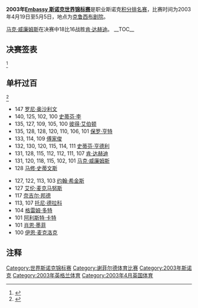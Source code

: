 {{桌球大赛
|tournament_name=[[斯诺克世界锦标赛|Embassy 斯诺克世界锦标赛]]
|logo=
|dates=2003年4月19日-5月5日
|venue=[[克鲁西布剧院|克鲁西布剧院]]
|location=[[谢菲尔德|谢菲尔德]]
|country={{ENG}}
|organisation=[[世界台联|世界台联]]
|format=[[斯诺克世界排名|积分排名赛]]
|Total prize fund=
|winners_share=£270,000
|highest_break=147
|winner={{flagicon|WAL}} [[马克·威廉姆斯|马克·威廉姆斯]]
|runner_up={{flagicon|IRL}} [[肯·达赫迪|肯·达赫迪]]
|score=18–16
|previous=[[2002年世界斯诺克锦标赛|2002]]
|next=[[2004年斯诺克世界锦标赛|2004]]}}

'''2003年[[斯诺克世界锦标赛|Embassy 斯诺克世界锦标赛]]'''是职业斯诺克[[斯诺克世界排名|积分排名赛]]，比赛时间为2003年4月19日至5月5日，地点为[[克鲁西布剧院|克鲁西布剧院]]。

[[马克·威廉姆斯|马克·威廉姆斯]]在决赛中18比16战胜[[肯·达赫迪|肯·达赫迪]]。
__TOC__
{{clear}}

==决赛签表==
<ref>{{cite web|title=Embassy World Championship 2003|url=http://news.bbc.co.uk/sport2/hi/other_sports/snooker/2938897.stm|publisher=[[BBC_Sport|BBC Sport]]|accessdate=19 March 2011|archive-date=2011-04-20|archive-url=https://web.archive.org/web/20110420001233/http://news.bbc.co.uk/sport2/hi/other_sports/snooker/2938897.stm|dead-url=no}}</ref> 
{{World Snooker Championship Rounds
<!--Date-Place/Player 1/Score 1/Player 2/Score 2 -->
<!---->
<!--  ROUND -->
<!--   32   -->
<!---->
<!--Match1  -->
|<ref>{{cite web|last=Harlow|first=Phil|title=Ebdon makes strong start|url=http://news.bbc.co.uk/sport2/hi/other_sports/snooker/2960843.stm|publisher=[[BBC_Sport|BBC Sport]]|accessdate=19 March 2011|archive-date=2018-08-07|archive-url=https://web.archive.org/web/20180807190243/http://news.bbc.co.uk/sport2/hi/other_sports/snooker/2960843.stm|dead-url=no}}</ref> |{{flagicon|England}} '''[[彼得·艾伯顿|彼得·艾伯顿]]''' '''(1)''' |'''10'''|{{flagicon|Northern Ireland}} [[杰拉德·格林|杰拉德·格林]]|3
<!--Match2  -->
|<ref>{{cite web|last=Jones|first=Clive|title=Drago edges Swail|url=http://news.bbc.co.uk/sport2/hi/other_sports/snooker/2967913.stm|publisher=[[BBC_Sport|BBC Sport]]|accessdate=19 March 2011|archive-date=2016-03-06|archive-url=https://web.archive.org/web/20160306144045/http://news.bbc.co.uk/sport2/hi/other_sports/snooker/2967913.stm|dead-url=no}}</ref> |{{flagicon|Northern Ireland}} [[乔·斯维尔|乔·斯维尔]] '''(16)'''|8|{{flagicon|Malta}} '''[[托尼·德拉科|托尼·德拉科]]'''|'''10'''
<!--Match3  -->
|<ref>{{cite web|last=Jones|first=Clive|title=Hunter eases through|url=http://news.bbc.co.uk/sport2/hi/other_sports/snooker/2971081.stm|publisher=[[BBC_Sport|BBC Sport]]|accessdate=19 March 2011|archive-date=2015-02-17|archive-url=https://web.archive.org/web/20150217144228/http://news.bbc.co.uk/sport2/hi/other_sports/snooker/2971081.stm|dead-url=no}}</ref> |{{flagicon|England}} '''[[保罗·亨特|保罗·亨特]]''' '''(9)'''|'''10'''|{{flagicon|England}} [[阿利斯特·卡特|阿利斯特·卡特]]|5
<!--Match4  -->
|<ref>{{cite web|last=Jones|first=Clive|title=Stevens sweeps through|url=http://news.bbc.co.uk/sport2/hi/other_sports/snooker/2967549.stm|publisher=[[BBC_Sport|BBC Sport]]|accessdate=19 March 2011|archive-date=2016-03-06|archive-url=https://web.archive.org/web/20160306155146/http://news.bbc.co.uk/sport2/hi/other_sports/snooker/2967549.stm|dead-url=no}}</ref> |{{flagicon|Wales}} '''[[马修·史蒂文斯|马修·史蒂文斯]]''' '''(8)'''|'''10'''|{{flagicon|Scotland}} [[克里斯·斯莫|克里斯·斯莫]]|3
<!--Match5  -->
|<ref>{{cite web|last=Jones|first=Clive|title=Doherty through in thriller|url=http://news.bbc.co.uk/sport2/hi/other_sports/snooker/2963047.stm|publisher=[[BBC_Sport|BBC Sport]]|accessdate=19 March 2011|archive-date=2015-02-17|archive-url=https://web.archive.org/web/20150217144317/http://news.bbc.co.uk/sport2/hi/other_sports/snooker/2963047.stm|dead-url=no}}</ref> |{{flagicon|Ireland}} '''[[肯·达赫迪|肯·达赫迪]]''' '''(5)'''|'''10'''|{{flagicon|England}} [[肖恩·墨菲|肖恩·墨菲]]|9
<!--Match6  -->
|<ref>{{cite web|last=Jones|first=Clive|title=Dott powers to victory|url=http://news.bbc.co.uk/sport2/hi/other_sports/snooker/2962495.stm|publisher=[[BBC_Sport|BBC Sport]]|accessdate=19 March 2011|archive-date=2016-03-06|archive-url=https://web.archive.org/web/20160306071620/http://news.bbc.co.uk/sport2/hi/other_sports/snooker/2962495.stm|dead-url=no}}</ref> |{{flagicon|Scotland}} '''[[格雷姆·多特|格雷姆·多特]]''' '''(12)''' |'''10'''|{{flagicon|England}} [[罗伯特·米尔金斯|罗伯特·米尔金斯]]|4
<!--Match7  -->
|<ref>{{cite web|last=Jones|first=Clive|title=Storey sees off Perry|url=http://news.bbc.co.uk/sport2/hi/other_sports/snooker/2961347.stm|publisher=[[BBC_Sport|BBC Sport]]|accessdate=19 March 2011|archive-date=2015-02-17|archive-url=https://web.archive.org/web/20150217142926/http://news.bbc.co.uk/sport2/hi/other_sports/snooker/2961347.stm|dead-url=no}}</ref> |{{flagicon|England}} [[乔·佩里|乔·佩里]] '''(13)''' |4|{{flagicon|England}} '''[[肖恩·斯多瑞|肖恩·斯多瑞]]'''|'''10'''
<!--Match8  -->
|<ref>{{cite web|last=Jones|first=Clive|title=Higgins eases through|url=http://news.bbc.co.uk/sport1/hi/other_sports/snooker/2968505.stm|publisher=[[BBC_Sport|BBC Sport]]|accessdate=19 March 2011|archive-date=2020-09-15|archive-url=https://web.archive.org/web/20200915220438/http://news.bbc.co.uk/sport2/hi/other_sports/snooker/2968505.stm|dead-url=no}}</ref> |{{flagicon|Scotland}} '''[[约翰·希金斯|约翰·希金斯]]''' '''(4)'''|'''10'''|{{flagicon|England}} [[伊恩·麦克洛克|伊恩·麦克洛克]]|7
<!--Match9  -->
|<ref>{{cite web|last=Jones|first=Clive|title=Williams cruises past Pettman|url=http://news.bbc.co.uk/sport2/hi/other_sports/snooker/2971575.stm|publisher=[[BBC_Sport|BBC Sport]]|accessdate=19 March 2011|archive-date=2016-03-06|archive-url=https://web.archive.org/web/20160306071415/http://news.bbc.co.uk/sport2/hi/other_sports/snooker/2971575.stm|dead-url=no}}</ref> |{{flagicon|Wales}} '''[[马克·威廉姆斯|马克·威廉姆斯]]''' '''(3)'''|'''10'''|{{flagicon|England}} [[斯图尔特·佩特曼|斯图尔特·佩特曼]]|2
<!--Match10  -->
|<ref>{{cite web|last=Jones|first=Clive|title=Hann ends Parrott challenge|url=http://news.bbc.co.uk/sport2/hi/other_sports/snooker/2962481.stm|publisher=[[BBC_Sport|BBC Sport]]|accessdate=19 March 2011|archive-date=2016-03-06|archive-url=https://web.archive.org/web/20160306014359/http://news.bbc.co.uk/sport2/hi/other_sports/snooker/2962481.stm|dead-url=no}}</ref> |{{flagicon|Australia}} '''[[昆廷·汉恩|昆廷·汉恩]]''' '''(14)'''|'''10'''|{{flagicon|England}} [[约翰·帕洛特|约翰·帕洛特]]|5
<!--Match11  -->
|<ref>{{cite web|last=Jones|first=Clive|title=Henry sweeps past King|url=http://news.bbc.co.uk/sport2/hi/other_sports/snooker/2961635.stm|publisher=[[BBC_Sport|BBC Sport]]|accessdate=19 March 2011|archive-date=2015-02-17|archive-url=https://web.archive.org/web/20150217142832/http://news.bbc.co.uk/sport2/hi/other_sports/snooker/2961635.stm|dead-url=no}}</ref> |{{flagicon|England}} [[马克·金|马克·金]] '''(11)'''|5|{{flagicon|Scotland}} '''[[乔·亨利|乔·亨利]]'''|'''10'''
<!--Match12  -->
|<ref>{{cite web|last=Jones|first=Clive|title=Hendry edges past Wilkinson|url=http://news.bbc.co.uk/sport2/hi/other_sports/snooker/2961285.stm|publisher=[[BBC_Sport|BBC Sport]]|accessdate=19 March 2011|archive-date=2015-02-17|archive-url=https://web.archive.org/web/20150217143420/http://news.bbc.co.uk/sport2/hi/other_sports/snooker/2961285.stm|dead-url=no}}</ref> |{{flagicon|Scotland}} '''[[史蒂芬·亨德利|史蒂芬·亨德利]]''' '''(6)'''|'''10'''|{{flagicon|England}} [[加里·威尔金森|加里·威尔金森]]|7
<!--Match13  -->
|<ref>{{cite web|last=Harlow|first=Phil|title=Lee ends Davis dream|url=http://news.bbc.co.uk/sport2/hi/other_sports/snooker/2964357.stm|publisher=[[BBC_Sport|BBC Sport]]|accessdate=19 March 2011|archive-date=2016-03-06|archive-url=https://web.archive.org/web/20160306081353/http://news.bbc.co.uk/sport2/hi/other_sports/snooker/2964357.stm|dead-url=no}}</ref> |{{flagicon|England}} '''[[史蒂芬·李|史蒂芬·李]]''' '''(7)'''|'''10'''|{{flagicon|England}} [[史蒂夫·戴维斯|史蒂夫·戴维斯]]|6
<!--Match14  -->
|<ref>{{cite web|last=Harlow|first=Phil|title=White storms past Wattana|url=http://news.bbc.co.uk/sport2/hi/other_sports/snooker/2968067.stm|publisher=[[BBC_Sport|BBC Sport]]|accessdate=19 March 2011|archive-date=2016-03-06|archive-url=https://web.archive.org/web/20160306074437/http://news.bbc.co.uk/sport2/hi/other_sports/snooker/2968067.stm|dead-url=no}}</ref> |{{flagicon|England}} '''[[吉米·怀特|吉米·怀特]]''' '''(10)'''|'''10'''|{{flagicon|Thailand}} [[詹姆斯·瓦塔纳|詹姆斯·瓦塔纳]]|6
<!--Match15  -->
|<ref>{{cite web|last=Jones|first=Clive|title=McManus grinds out victory|url=http://news.bbc.co.uk/sport2/hi/other_sports/snooker/2968543.stm|publisher=[[BBC_Sport|BBC Sport]]|accessdate=19 March 2011|archive-date=2016-03-05|archive-url=https://web.archive.org/web/20160305202406/http://news.bbc.co.uk/sport2/hi/other_sports/snooker/2968543.stm|dead-url=no}}</ref> |{{nowrap|{{flagicon|Scotland}} '''[[艾伦·麦克马努斯|艾伦·麦克马努斯]]''' '''(15)'''}}|'''10'''|{{flagicon|England}} [[奈吉尔·邦德|奈吉尔·邦德]]|7
<!--Match16  -->
|<ref>{{cite web|last=Harlow|first=Phil|title=O'Sullivan stunned by qualifier|url=http://news.bbc.co.uk/sport2/hi/other_sports/snooker/2968471.stm|publisher=[[BBC_Sport|BBC Sport]]|accessdate=19 March 2011|archive-date=2013-06-23|archive-url=https://web.archive.org/web/20130623025328/http://news.bbc.co.uk/sport2/hi/other_sports/snooker/2968471.stm|dead-url=no}}</ref> |{{flagicon|England}} [[罗尼·奥沙利文|罗尼·奥沙利文]] '''(2)'''|6|{{flagicon|Hong_Kong}} '''[[傅家俊|傅家俊]]'''|'''10'''
<!---->
<!--  ROUND -->
<!--   16   -->
<!---->


<!--Match1  -->
|<ref>{{cite web|last=Harlow|first=Phil|title=Ebdon sees off Drago|url=http://news.bbc.co.uk/sport2/hi/other_sports/snooker/2974489.stm|publisher=[[BBC_Sport|BBC Sport]]|accessdate=19 March 2011|archive-date=2016-03-06|archive-url=https://web.archive.org/web/20160306061858/http://news.bbc.co.uk/sport2/hi/other_sports/snooker/2974489.stm|dead-url=no}}</ref> |{{flagicon|England}} '''[[彼得·艾伯顿|彼得·艾伯顿]]''' '''(1)'''|'''13'''|{{flagicon|Malta}} [[托尼·德拉科|托尼·德拉科]]|5
<!--Match2  -->
|<ref>{{cite web|last=Orlovac|first=Mark|title=Hunter makes light work|url=http://news.bbc.co.uk/sport2/hi/other_sports/snooker/2980337.stm|publisher=[[BBC_Sport|BBC Sport]]|accessdate=19 March 2011|archive-date=2015-02-17|archive-url=https://web.archive.org/web/20150217143656/http://news.bbc.co.uk/sport2/hi/other_sports/snooker/2980337.stm|dead-url=no}}</ref> |{{flagicon|England}} '''[[保罗·亨特|保罗·亨特]]''' '''(9)'''|'''13'''|{{flagicon|Wales}} [[马修·史蒂文斯|马修·史蒂文斯]] '''(8)'''|6
<!--Match3  -->
|<ref>{{cite web|last=Orlovac|first=Mark|title=Doherty survives test|url=http://news.bbc.co.uk/sport2/hi/other_sports/snooker/2979125.stm|publisher=[[BBC_Sport|BBC Sport]]|accessdate=19 March 2011|archive-date=2016-03-06|archive-url=https://web.archive.org/web/20160306173525/http://news.bbc.co.uk/sport2/hi/other_sports/snooker/2979125.stm|dead-url=no}}</ref> |{{flagicon|Ireland}} '''[[肯·达赫迪|肯·达赫迪]]''' '''(5)'''|'''13'''|{{flagicon|Scotland}} [[格雷姆·多特|格雷姆·多特]] '''(12)'''|12
<!--Match4  -->
|<ref>{{cite web|last=Jones|first=Clive|title=Higgins coasts to quarters|url=http://news.bbc.co.uk/sport2/hi/other_sports/snooker/2976041.stm|publisher=[[BBC_Sport|BBC Sport]]|accessdate=19 March 2011|archive-date=2016-03-06|archive-url=https://web.archive.org/web/20160306124831/http://news.bbc.co.uk/sport2/hi/other_sports/snooker/2976041.stm|dead-url=no}}</ref> |{{flagicon|England}} [[肖恩·斯多瑞|肖恩·斯多瑞]]|7|{{flagicon|Scotland}} '''[[约翰·希金斯|约翰·希金斯]]''' '''(4)'''|'''13'''
<!--Match5  -->
|<ref>{{cite web|last=Warren|first=Dan|title=Williams powers past Hann|url=http://news.bbc.co.uk/sport2/hi/other_sports/snooker/2980353.stm|publisher=[[BBC_Sport|BBC Sport]]|accessdate=19 March 2011|archive-date=2016-03-06|archive-url=https://web.archive.org/web/20160306162300/http://news.bbc.co.uk/sport2/hi/other_sports/snooker/2980353.stm|dead-url=no}}</ref> |{{flagicon|Wales}} '''[[马克·威廉姆斯|马克·威廉姆斯]]''' '''(3)'''|'''13'''|{{flagicon|Australia}} [[昆廷·汉恩|昆廷·汉恩]] '''(14)'''|2
<!--Match6  -->
|<ref>{{cite web|last=Harlow|first=Phil|title=Hendry squeezes through|url=http://news.bbc.co.uk/sport2/hi/other_sports/snooker/2974015.stm|publisher=[[BBC_Sport|BBC Sport]]|accessdate=19 March 2011|archive-date=2016-03-06|archive-url=https://web.archive.org/web/20160306054445/http://news.bbc.co.uk/sport2/hi/other_sports/snooker/2974015.stm|dead-url=no}}</ref> |{{flagicon|Scotland}} [[乔·亨利|乔·亨利]]|11|{{flagicon|Scotland}} '''[[史蒂芬·亨德利|史蒂芬·亨德利]]''' '''(6)'''|'''13'''
<!--Match7  -->
|<ref>{{cite web|last=Jones|first=Clive|title=Lee ends White challenge|url=http://news.bbc.co.uk/sport2/hi/other_sports/snooker/2977037.stm|publisher=[[BBC_Sport|BBC Sport]]|accessdate=19 March 2011|archive-date=2016-03-06|archive-url=https://web.archive.org/web/20160306031523/http://news.bbc.co.uk/sport2/hi/other_sports/snooker/2977037.stm|dead-url=no}}</ref> |{{flagicon|England}} '''[[史蒂芬·李|史蒂芬·李]]''' '''(7)'''|'''13'''|{{flagicon|England}} [[吉米·怀特|吉米·怀特]] '''(10)'''|11
<!--Match8  -->
|<ref>{{cite web|last=Warren|first=Dan|title=Fu charges into quarters|url=http://news.bbc.co.uk/sport2/hi/other_sports/snooker/2978893.stm|publisher=[[BBC_Sport|BBC Sport]]|accessdate=19 March 2011|archive-date=2016-01-07|archive-url=https://web.archive.org/web/20160107120236/http://news.bbc.co.uk/sport2/hi/other_sports/snooker/2978893.stm|dead-url=no}}</ref> |{{nowrap|{{flagicon|Scotland}} [[艾伦·麦克马努斯|艾伦·麦克马努斯]] '''(15)'''}}|7|{{flagicon|Hong Kong}} '''[[傅家俊|傅家俊]]'''|'''13'''
<!---->
<!--  QUARTER -->
<!--   FINALS -->
<!---->
<!--Match1  -->
|<ref>{{cite web|last=Orlovac|first=Mark|title=Hunter edges out Ebdon|url=http://news.bbc.co.uk/sport2/hi/other_sports/snooker/2986677.stm|publisher=[[BBC_Sport|BBC Sport]]|accessdate=19 March 2011|archive-date=2020-09-15|archive-url=https://web.archive.org/web/20200915220438/http://news.bbc.co.uk/sport2/hi/other_sports/snooker/2986677.stm|dead-url=no}}</ref> |{{flagicon|England}} [[彼得·艾伯顿|彼得·艾伯顿]] '''(1)'''|12|{{flagicon|England}} '''[[保罗·亨特|保罗·亨特]]''' '''(9)'''|'''13'''
<!--Match2  -->
|<ref>{{cite web|last=Orlovac|first=Mark|title=Doherty fends off Higgins|url=http://news.bbc.co.uk/sport2/hi/other_sports/snooker/2985497.stm|publisher=[[BBC_Sport|BBC Sport]]|accessdate=19 March 2011|archive-date=2009-01-16|archive-url=https://web.archive.org/web/20090116055408/http://news.bbc.co.uk/sport2/hi/other_sports/snooker/2985497.stm|dead-url=no}}</ref> |{{flagicon|Ireland}} '''[[肯·达赫迪|肯·达赫迪]]''' '''(5)'''|'''13'''|{{flagicon|Scotland}} [[约翰·希金斯|约翰·希金斯]] '''(4)'''|8
<!--Match3  -->
|<ref>{{cite web|last=Warren|first=Dan|title=Williams eases through|url=http://news.bbc.co.uk/sport1/hi/other_sports/snooker/2985481.stm|publisher=[[BBC_Sport|BBC Sport]]|accessdate=19 March 2011|archive-date=2017-09-01|archive-url=https://web.archive.org/web/20170901022107/http://news.bbc.co.uk/sport1/hi/other_sports/snooker/2985481.stm|dead-url=no}}</ref> |{{nowrap|{{flagicon|Wales}} '''[[马克·威廉姆斯|马克·威廉姆斯]]''' '''(3)'''}}|'''13'''|{{flagicon|Scotland}} [[史蒂芬·亨德利|史蒂芬·亨德利]] '''(6)'''|7
<!--Match4  -->
|<ref>{{cite web|last=Warren|first=Dan|title=Lee brushes past Fu|url=http://news.bbc.co.uk/sport2/hi/other_sports/snooker/2986607.stm|publisher=[[BBC_Sport|BBC Sport]]|accessdate=19 March 2011|archive-date=2009-01-16|archive-url=https://web.archive.org/web/20090116055418/http://news.bbc.co.uk/sport2/hi/other_sports/snooker/2986607.stm|dead-url=no}}</ref> |{{flagicon|England}} '''[[史蒂芬·李|史蒂芬·李]]''' '''(7)'''|'''13'''|{{flagicon|Hong Kong}} [[傅家俊|傅家俊]]|7
<!---->
<!--   SEMI  -->
<!--  FINALS -->
<!---->
<!--Match1  -->
|<ref>{{cite web|last=Warren|first=Dan|title=Doherty wins Crucible epic|url=http://news.bbc.co.uk/sport2/hi/other_sports/snooker/2997531.stm|publisher=[[BBC_Sport|BBC Sport]]|accessdate=19 March 2011|archive-date=2009-01-16|archive-url=https://web.archive.org/web/20090116020254/http://news.bbc.co.uk/sport2/hi/other_sports/snooker/2997531.stm|dead-url=no}}</ref> |{{flagicon|England}} [[保罗·亨特|保罗·亨特]] '''(9)'''|16|{{flagicon|Ireland}} '''[[肯·达赫迪|肯·达赫迪]]''' '''(5)'''|'''17'''
<!--Match2  -->
|<ref>{{cite web|last=Warren|first=Dan|title=Williams breezes past Lee|url=http://news.bbc.co.uk/sport2/hi/other_sports/snooker/2998279.stm|publisher=[[BBC_Sport|BBC Sport]]|accessdate=19 March 2011|archive-date=2009-01-16|archive-url=https://web.archive.org/web/20090116020259/http://news.bbc.co.uk/sport2/hi/other_sports/snooker/2998279.stm|dead-url=no}}</ref> |{{nowrap|{{flagicon|Wales}} '''[[马克·威廉姆斯|马克·威廉姆斯]]''' '''(3)'''}}|'''17'''|{{flagicon|England}} [[史蒂芬·李|史蒂芬·李]] '''(7)'''|8
<!---->
<!--  FINAL -->
<!---->
|(''35局18胜'') 克鲁西布剧院，5月4日-5月5日。裁判：[[杨·沃哈斯|杨·沃哈斯]]。<ref>{{cite web|last=Warren|first=Dan|title=Williams wins Crucible thriller|url=http://news.bbc.co.uk/sport2/hi/other_sports/snooker/2999145.stm|publisher=[[BBC_Sport|BBC Sport]]|accessdate=19 March 2011|archive-date=2013-12-11|archive-url=https://web.archive.org/web/20131211110229/http://news.bbc.co.uk/sport2/hi/other_sports/snooker/2999145.stm|dead-url=no}}</ref> 
|[[肯·达赫迪|肯·达赫迪]] <br/>{{IRL}} 
|16–'''18'''
|'''[[马克·威廉姆斯|马克·威廉姆斯]]''' <br/>{{WAL}} 
|37–60, 55–82, '''97'''–0, 29–73, 30–86, 12–82, 30–77, 56–75, '''85'''–24, 4–118, 1–76, 0–101, '''79'''–0, '''70'''–68, 0–75, '''60'''–51, '''73'''–10, '''62'''–31, '''128'''–6, '''61'''–17, '''82'''–49, '''70'''–39, 41–68, '''115'''–0, 19–62, '''98'''–23, 0–87, '''78'''–45, 0–121, 0–77, '''68'''–17, '''120'''–16,  28–96, 5–120
|6次单杆过百 (双方各3)
|37–'''60''', 55–'''82''', 97–0, 29–'''73''', 30–'''86''', 12–'''82''', 30–'''77''', 56–'''75''', 85–24, 4–'''118''', 1–'''76''', 0–'''101''', 79–0, 70–68, 0–'''75''', 60–51, 73–10, 62–31, 128–6, 61–17, 82–49, 70–39, 41–'''68''', 115–0, 19–'''62''', 98–23, 0–'''87''', 78–45, 0–'''121''', 0–'''77''', 68–17, 120–16,  28–'''96''', 5–'''120'''
|[[马克·威廉姆斯|马克·威廉姆斯]]赢得冠军。
<!---->
<!--  Frame header info -->
<!---->
|''19局10胜''
|''25局13胜''
|''25局13胜''
|''33局17胜''
}}
{{clear}}

==单杆过百==
<ref>{{cite web|title=Crucible 单杆过百|url=http://news.bbc.co.uk/sport2/hi/other_sports/snooker/2960563.stm|publisher=[[BBC_Sport|BBC Sport]]|accessdate=19 March 2011|archive-date=2012-07-13|archive-url=https://web.archive.org/web/20120713161104/http://news.bbc.co.uk/sport2/hi/other_sports/snooker/2960563.stm|dead-url=no}}</ref> 
{{Col-begin}}
{{Col-2}}
* 147 [[罗尼·奥沙利文|罗尼·奥沙利文]]
* 140, 125, 102, 100 [[史蒂芬·李|史蒂芬·李]]
* 135, 127, 109, 105, 100 [[彼得·艾伯顿|彼得·艾伯顿]]
* 135, 128, 128, 120, 110, 106, 101 [[保罗·亨特|保罗·亨特]]
* 133, 114, 109 [[傅家俊|傅家俊]]
* 132, 130, 120, 115, 114, 111 [[史蒂芬·亨德利|史蒂芬·亨德利]]
* 131, 128, 115, 112, 112, 111, 107 [[肯·达赫迪|肯·达赫迪]]
* 131, 120, 118, 115, 102, 101 [[马克·威廉姆斯|马克·威廉姆斯]]
* 128 [[马修·史蒂文斯|马修·史蒂文斯]]
{{Col-2}}
* 127, 122, 113, 103 [[约翰·希金斯|约翰·希金斯]]
* 127 [[艾伦·麦克马努斯|艾伦·麦克马努斯]]
* 117 [[奈吉尔·邦德|奈吉尔·邦德]]
* 113, 107 [[托尼·德拉科|托尼·德拉科]]
* 104 [[格雷姆·多特|格雷姆·多特]]
* 101 [[阿利斯特·卡特|阿利斯特·卡特]]
* 101 [[肖恩·墨菲|肖恩·墨菲]]
* 100 [[伊恩·麦克洛克|伊恩·麦克洛克]]
{{Col-end}}

== 注释 ==
{{reflist|2}}

{{斯诺克赛季02-03}}
{{世界斯诺克锦标赛}}
[[Category:世界斯诺克锦标赛|Category:世界斯诺克锦标赛]]
[[Category:谢菲尔德体育比赛|Category:谢菲尔德体育比赛]]
[[Category:2003年斯诺克|Category:2003年斯诺克]]
[[Category:2003年英格兰体育|Category:2003年英格兰体育]]
[[Category:2003年4月英国体育|Category:2003年4月英国体育]]